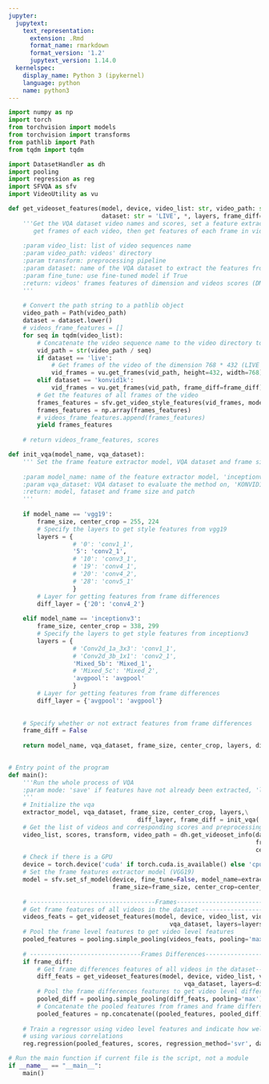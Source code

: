 ```yaml
---
jupyter:
  jupytext:
    text_representation:
      extension: .Rmd
      format_name: rmarkdown
      format_version: '1.2'
      jupytext_version: 1.14.0
  kernelspec:
    display_name: Python 3 (ipykernel)
    language: python
    name: python3
---
```


```python
import numpy as np
import torch
from torchvision import models
from torchvision import transforms
from pathlib import Path
from tqdm import tqdm

import DatasetHandler as dh
import pooling
import regression as reg
import SFVQA as sfv
import VideoUtility as vu
```

```python
def get_videoset_features(model, device, video_list: str, video_path: str, transform, 
                          dataset: str = 'LIVE', *, layers, frame_diff=False) -> list:
    '''Get the VQA dataset video names and scores, set a feature extractor model,
       get frames of each video, then get features of each frame in videos
       
    :param video_list: list of video sequences name
    :param video_path: videos' directory
    :param transform: preprocessing pipeline
    :param dataset: name of the VQA dataset to extract the features from
    :param fine_tune: use fine-tuned model if True
    :return: videos' frames features of dimension and videos scores (DMOS)
    '''
       
    # Convert the path string to a pathlib object
    video_path = Path(video_path)
    dataset = dataset.lower()
    # videos_frame_features = []
    for seq in tqdm(video_list):
        # Concatenate the video sequence name to the video directory to get the full video path
        vid_path = str(video_path / seq)
        if dataset == 'live':
            # Get frames of the video of the dimension 768 * 432 (LIVE VQA videos)
            vid_frames = vu.get_frames(vid_path, height=432, width=768)
        elif dataset == 'konvid1k':
            vid_frames = vu.get_frames(vid_path, frame_diff=frame_diff)
        # Get the features of all frames of the video
        frames_features = sfv.get_video_style_features(vid_frames, model, device, transform, layers)
        frames_features = np.array(frames_features)
        # videos_frame_features.append(frames_features)
        yield frames_features
    
    # return videos_frame_features, scores
```

```python
def init_vqa(model_name, vqa_dataset):
    ''' Set the frame feature extractor model, VQA dataset and frame size
    
    :param model_name: name of the feature extractor model, 'inceptionv3', 'vgg19':
    :param vqa_dataset: VQA dataset to evaluate the method on, 'KONVID1K' , 'LIVE'
    :return: model, fataset and frame size and patch
    '''
    
    if model_name == 'vgg19':
        frame_size, center_crop = 255, 224
        # Specify the layers to get style features from vgg19
        layers = {
                  # '0': 'conv1_1',
                  '5': 'conv2_1', 
                  # '10': 'conv3_1', 
                  # '19': 'conv4_1',
                  # '20': 'conv4_2',  
                  # '28': 'conv5_1'
                  }
        # Layer for getting features from frame differences
        diff_layer = {'20': 'conv4_2'}
        
    elif model_name == 'inceptionv3':
        frame_size, center_crop = 338, 299
        # Specify the layers to get style features from inceptionv3
        layers = {
                  # 'Conv2d_1a_3x3': 'conv1_1',
                  # 'Conv2d_3b_1x1': 'conv2_1', 
                  'Mixed_5b': 'Mixed_1', 
                  # 'Mixed_5c': 'Mixed_2',
                  'avgpool': 'avgpool'
                  }
        # Layer for getting features from frame differences
        diff_layer = {'avgpool': 'avgpool'}
        
    
    # Specify whether or not extract features from frame differences
    frame_diff = False
                
    return model_name, vqa_dataset, frame_size, center_crop, layers, diff_layer, frame_diff
    
```

```python
# Entry point of the program
def main():
    '''Run the whole process of VQA
    :param mode: 'save' if features have not already been extracted, 'load' otherwise
    '''
    # Initialize the vqa
    extractor_model, vqa_dataset, frame_size, center_crop, layers,\
                                    diff_layer, frame_diff = init_vqa('inceptionv3', 'konvid1k')
    # Get the list of videos and corresponding scores and preprocessing module
    video_list, scores, transform, video_path = dh.get_videoset_info(dataset=vqa_dataset,
                                                                     frame_size=frame_size,
                                                                     center_crop=center_crop)
    # Check if there is a GPU
    device = torch.device('cuda' if torch.cuda.is_available() else 'cpu')
    # Set the frame features extractor model (VGG19)
    model = sfv.set_sf_model(device, fine_tune=False, model_name=extractor_model,
                             frame_size=frame_size, center_crop=center_crop)
    
    # -----------------------------------Frames---------------------------------------------*
    # Get frame features of all videos in the dataset --------------------------------------*
    videos_feats = get_videoset_features(model, device, video_list, video_path, transform,
                                             vqa_dataset, layers=layers)
    # Pool the frame level features to get video level features
    pooled_features = pooling.simple_pooling(videos_feats, pooling='max')
    
    # -------------------------------Frames Differences-------------------------------------*
    if frame_diff:
        # Get frame differences features of all videos in the dataset-----------------------*
        diff_feats = get_videoset_features(model, device, video_list, video_path, transform,
                                                 vqa_dataset, layers=diff_layer, frame_diff=frame_diff)
        # Pool the frame differences features to get video level difference features
        pooled_diff = pooling.simple_pooling(diff_feats, pooling='max')
        # Concatenate the pooled features from frames and frame differences
        pooled_features = np.concatenate((pooled_features, pooled_diff), axis=1)   
    
    # Train a regressor using video level features and indicate how well it predicts the scores
    # using various correlations
    reg.regression(pooled_features, scores, regression_method='svr', dataset=vqa_dataset)               
```

```python
# Run the main function if current file is the script, not a module
if __name__ == "__main__":
    main()
```

```python

```

```python

```

```python

```

```python

```
